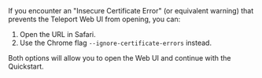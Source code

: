 <Admonition type="tip" title="Insecure Certificate Error">
  If you encounter an "Insecure Certificate Error" (or equivalent warning) that prevents the Teleport Web UI from opening, you can:

  1. Open the URL in Safari.
  2. Use the Chrome flag `--ignore-certificate-errors` instead.

  Both options will allow you to open the Web UI and continue with the Quickstart.
</Admonition>